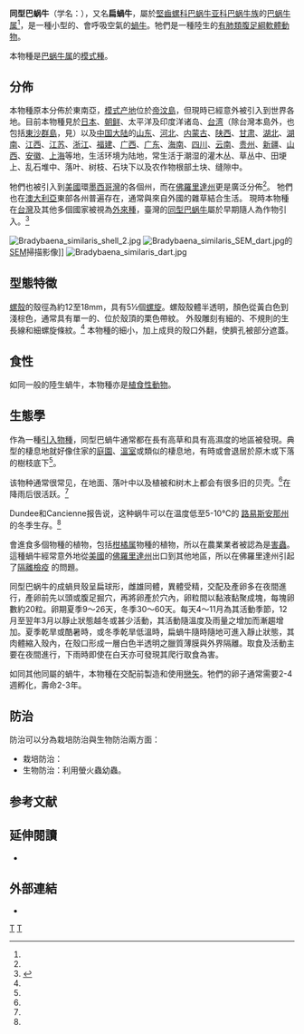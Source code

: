 {{Speciesbox 
 | image = Bradybaena_similaris_01.JPG
 | image_caption = 同型巴蜗牛的[[螺殼|外殼]]
 | taxon = Bradybaena similaris
 | authority = ([[André_Étienne_d'Audebert_de_Férussac|Férussac]], 1821)<ref name=AEAF /><ref name='id11077' />
 | synonyms_ref =
 | synonyms = * ''Helix similaris'' Férussac, 1821
}}

'''同型巴蜗牛'''（学名：''{{lang|la|Bradybaena similaris}}''），又名'''扁蝸牛'''{{r|TaiBIF_316573|TaiBNET_316573}}，屬於[[堅齒螺科|堅齒螺科]][[巴蜗牛亚科|巴蜗牛亚科]][[巴蜗牛族|巴蜗牛族]]的[[巴蜗牛属|巴蜗牛属]]<ref name='id11077'/>，是一種小型的、會呼吸空氣的[[蝸牛|蝸牛]]。牠們是一種陸生的[[有肺類|有肺類]][[腹足綱|腹足綱]][[軟體動物|軟體動物]]{{r|id11077}}。

本物種是[[巴蜗牛属|巴蜗牛属]]的[[模式種|模式種]]。

==分佈==
本物種原本分佈於東南亞{{r|內田}}，[[模式产地|模式产地]]位於[[帝汶島|帝汶島]]{{r|東}}，但現時已經意外被引入到世界各地。目前本物種見於[[日本|日本]]、[[朝鲜|朝鲜]]、太平洋及印度洋诸岛、[[台湾|台湾]]（除台灣本島外，也包括[[東沙群島|東沙群島]]，見{{link-en|台灣非海洋軟體動物列表|List of non-marine molluscs of Taiwan}}{{r|Wu 2007}}）以及[[中国大陆|中国大陆]]的[[山东|山东]]、[[河北|河北]]、[[内蒙古|内蒙古]]、[[陕西|陕西]]、[[甘肃|甘肃]]、[[湖北|湖北]]、[[湖南|湖南]]、[[江西|江西]]、[[江苏|江苏]]、[[浙江|浙江]]、[[福建|福建]]、[[广西|广西]]、[[广东|广东]]、[[海南|海南]]、[[四川|四川]]、[[云南|云南]]、[[贵州|贵州]]、[[新疆|新疆]]、[[山西|山西]]、[[安徽|安徽]]、[[上海|上海]]等地{{r| id11077}}，生活环境为陆地，常生活于潮湿的灌木丛、草丛中、田埂上、乱石堆中、落叶、树枝、石块下以及农作物根部土块、缝隙中{{r|id11077}}。

牠們也被引入到[[美國|美國]]環[[墨西哥灣|墨西哥灣]]的各個州，而在[[佛羅里達州|佛羅里達州]]更是廣泛分佈<ref name="Stange"/>。
牠們也在[[澳大利亞|澳大利亞]]東部各州普遍存在，通常與來自外國的雜草結合生活。
現時本物種在[[台灣|台灣]]{{r|TaiBIF_316573}}及其他多個國家被視為[[外來種|外來種]]，臺灣的[[同型巴蜗牛|同型巴蜗牛]]屬於早期隨人為作物引入。<ref>{{Cite web|title=扁蝸牛|url=http://landsnail.biodiv.tw/pages/460|accessdate=2020-10-10|work=臺灣陸生蝸牛資訊網|language=zh-hant|archive-date=2017-05-07|archive-url=https://web.archive.org/web/20170507231614/http://landsnail.biodiv.tw/pages/460|dead-url=no}}</ref>

[[File:Bradybaena_similaris_shell_2.jpg|left]]
[[File:Bradybaena_similaris_SEM_dart.jpg|left]]的[[扫描电子显微镜|SEM]]掃描影像]]
[[File:Bradybaena_similaris_dart.jpg|left]]

==型態特徵==
[[螺殼|螺殼]]的殼徑為約12至18mm，具有5½個[[螺旋|螺旋]]{{r|Stange|小菅}}。螺殼殼體半透明，顏色從黃白色到淺棕色，通常具有單一的、位於殼頂的栗色帶紋{{r|Stange|小菅}}。
外殼雕刻有細的、不規則的生長線和細螺旋條紋。<ref name="Stange"/>
本物種的{{link-en|臍孔|Umbilicus (mollusc)}}細小{{r|內田}}，加上成貝的殼口外翻，使臍孔被部分遮蓋{{r|Stange}}。

==食性==
如同一般的陸生蝸牛，本物種亦是[[植食性動物|植食性動物]]。　

==生態學==
作為一種[[外來物種|引入物種]]，同型巴蝸牛通常都在長有高草和具有高濕度的地區被發現。典型的棲息地就好像住家的[[庭園|庭園]]、[[溫室|溫室]]或類似的棲息地，有時或會退居於原木或下落的樹枝底下<ref name= "GSMFC" />。

该物种通常很常见，在地面、落叶中以及植被和树木上都会有很多旧的贝壳。<ref name="Stange"/>在降雨后很活跃。<ref name="Stange"/>

Dundee和Cancienne报告说，这种蜗牛可以在温度低至5-10℃的 [[路易斯安那州|路易斯安那州]]的冬季生存。<ref name= "GSMFC"/>

會進食多個物種的植物，包括[[柑橘属|柑橘属]]物種的植物{{r|Stange}}，所以在農業業者被認為是[[害蟲|害蟲]]{{r|Stange}}。這種蝸牛經常意外地從[[美國|美國]]的[[佛羅里達州|佛羅里達州]]出口到其他地區，所以在佛羅里達州引起了[[隔離檢疫|隔離檢疫]] 的問題{{r|Stange}}。

同型巴蜗牛的成蝸貝殼呈扁球形，雌雄同體，異體受精，交配及產卵多在夜間進行，產卵前先以頭或腹足掘穴，再將卵產於穴內，卵粒間以黏液黏聚成塊，每塊卵數約20粒。卵期夏季9～26天，冬季30～60天。每天4～11月為其活動季節，12月至翌年3月以靜止狀態越冬或甚少活動，其活動隨溫度及雨量之增加而漸趨增加。夏季乾旱或酷暑時，或冬季乾旱低溫時，扁蝸牛隨時隨地可進入靜止狀態，其肉體縮入殼內，在殼口形成一層白色半透明之臘質薄膜與外界隔離。取食及活動主要在夜間進行，下雨時即使在白天亦可發現其爬行取食為害。

如同其他同屬的蝸牛，本物種在交配前製造和使用[[戀矢|戀矢]]。牠們的卵子通常需要2-4週孵化，壽命2-3年。

==防治==
防治可以分為栽培防治與生物防治兩方面：
*栽培防治：
*生物防治：利用螢火蟲幼蟲。

==参考文献==
{{reflist |refs=
<ref name=AEAF>{{cite book
 |last=Férussac |first=A. E. J. P. J. F. d'Audebard de |authorlink=
 |year=[1821-1822]
 |title=''Tableaux systématiques des animaux mollusques classés en familles naturelles, dans lesquels on a établi la concordance de tous les systèmes; suivis d'un prodrome général pour tous les mollusques terrestres ou fluviatiles, vivants ou fossiles''
 |trans_title=貝類動物的綱與科的自然分類表，其中它被確定的所有系統的一致性的動物；其次是對所有不論現生或化石的陸地或水生的軟體動物的一般前驅症狀
 |pages=pp. j-xlvij [= 1-47], [1], 1-27, 1-110, [1]
 |publisher=Paris, Londres. (Bertrand, Sowerby)
 |language=fr }}</ref>
<ref name="GSMFC">{{cite web 
 |url=http://nis.gsmfc.org/nis_factsheet.php?toc_id=123 
 |title=Asian Trampsnail, Gulf State Marine Fisheries Commission 
 |access-date=2007-09-29 
 |deadurl=yes 
 |archive-url=https://web.archive.org/web/20070624142446/http://nis.gsmfc.org/nis_factsheet.php?toc_id=123 
 |archive-date=2007-06-24 
 }}</ref>
<ref name='id11077'>{{cite web| url =http://www.bioinfo.cn/db05/BjdwSpecies.php?action=view&id=11077| title =同型巴蜗牛| work =《中国动物物种编目数据库》| publisher =中国科学院微生物研究所| author =中国科学院动物研究所| access-date =2009-04-28| deadurl =yes| archive-url =https://web.archive.org/web/20160305020439/http://www.bioinfo.cn/db05/BjdwSpecies.php?action=view&id=11077| archivedate =2016-03-05}}</ref>
<ref name="Stange">{{cite web |last=Stange |first=L. A. |url=http://www.doacs.state.fl.us/pi/enpp/ento/snail_slugs-pa.html |deadurl=yes |archive-url=https://web.archive.org/web/20101202071218/http://www.doacs.state.fl.us/pi/enpp/ento/snail_slugs-pa.html |title=Snails and Slugs of Regulatory Significance to Florida |publisher=Division of Plant Industry, [[Florida_Department_of_Agriculture_and_Consumer_Services|Florida Department of Agriculture and Consumer Services]]. |date=2006-03 |archive-date=2010-12-02 |access-date=2010-08-27 |language=en }}</ref>
<ref name="TaiBIF_316573">{{TaiBIF| zh=扁蝸牛 | id=316573 | binomial=Bradybaena similaris | authority=Ferussac, 1822 | var= | access-date=2013-01-24}}</ref>
<ref name="TaiBNET_316573">{{TaiBNET| zh=扁蝸牛 | id=316573 | binomial=Bradybaena similaris | authority=Ferussac, 1822 | var= | access-date=2013-01-24}}</ref>
<ref name="Wu 2007">{{cite journal |url=http://tai2.ntu.edu.tw/taiwania/pdf/tai.2007.52.2.145.pdf |format=[[PDF|PDF]] |deadurl=yes |archive-url=https://web.archive.org/web/20110718024709/http://tai2.ntu.edu.tw/taiwania/pdf/tai.2007.52.2.145.pdf |last1=Wu |first1=S.-P. |authorlink1=吳書平 |last2=Hwang |first2=C.-C. |last3=Huang |first3=H.-M. |last4=Chang |first4=H.-W. |last5=Lin |first5=Y.-S. |last6=Lee |first6=P.-F. |year=2007 |title=Land Molluscan Fauna of the Dongsha Island with Twenty New Recorded Species |trans_title=東沙島的陸生軟體動物群及當中的20個新記錄物種 |journal=''[[Taiwania|Taiwania]]'' |volume=52 |issue=2 |pages=145-151 |archive-date=2011-07-18 |language=en |access-date=2017-02-18 }}</ref>
<ref name="小菅">{{cite book
 |author=[[小菅貞男|小菅貞男]] |year=1994
 |title=ポケット図鑑 日本の貝
 |trans-title=口袋圖鑑：日本的貝類
 |publisher=成美堂出版
 |isbn=4415080480 |language=ja }}</ref>
<ref name="內田">{{cite book
 |editor={{link-ja|内田亨}} |year=1948
 |title=学生版 日本動物図鑑
 |publisher=北隆館 |edition=2000年重版
 |isbn=4832600427 |language=ja }}</ref>
<ref name="東">{{cite book
 |author=[[東正雄|東正雄]] |year=1995年
 |title=原色日本陸産貝類図鑑
 |publisher=保育社
 |isbn=9784586300617 |language=ja }}</ref>
}}

==延伸閱讀==
* {{cite journal
 |url=http://www.scielo.br/pdf/rbzool/v18n4/v18n4a10.pdf
 |format=[[PDF|PDF]]
 |last1=Almeida
 |first1=M. N.
 |last2=Bessa
 |first2=E. C. A.
 |year=2001
 |title=Estudo do crescimento e da reprodução de ''Bradybaena similaris'' (Mollusca, Xanthonychidae) em laboratório
 |trans_title=在實驗室環境培育和繁殖同型巴蝸牛（軟體動物門：）
 |journal=''[[巴西動物學期刊|Revista Brasileira de Zoologia]]''
 |volume=18
 |issue=4
 |pages=1115-1122
 |doi=10.1590/S0101-81752001000400010
 |language=pt-br
 |access-date=2017-02-18
 |archive-date=2020-05-29
 |archive-url=https://web.archive.org/web/20200529203432/https://www.scielo.br/pdf/rbzool/v18n4/v18n4a10.pdf
 |dead-url=no
 }}

==外部連結==
{{commons category|Bradybaena similaris}}
*{{cite web |url=http://entnemdept.ifas.ufl.edu/creatures/misc/gastro/terrestrial_snails.htm |title=''Bradybaena similaris'' |publisher=[[UF|UF]] / [[Institute_of_Food_and_Agricultural_Sciences|IFAS]] Featured Creatures Web site |access-date=2017-02-18 |archive-date=2018-04-29 |archive-url=https://web.archive.org/web/20180429101515/http://entnemdept.ifas.ufl.edu/creatures/misc/gastro/terrestrial_snails.htm |dead-url=no }}

{{taxonbar}}
[[Category:巴蜗牛属|T]]
[[Category:_1821年描述的动物|T]]